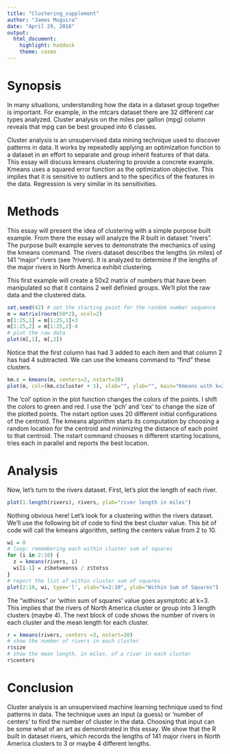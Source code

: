 ```yaml
---
title: "Clustering_supplement"
author: "James Muguira"
date: "April 29, 2016"
output: 
  html_document: 
    highlight: haddock
    theme: cosmo
---
```


# Synopsis

In many situations, understanding how the data in a dataset group together is important.  For example, in the mtcars dataset there are 32 different car types analyzed. Cluster analysis on the miles per gallon (mpg) column reveals that mpg can be best grouped into 6 classes. 

Cluster analysis is an unsupervised data mining technique used to discover patterns in data. It works by repeatedly applying an optimization function to a dataset in an effort to separate and group inherit features of that data.  This essay will discuss kmeans clustering to provide a concrete example. Kmeans uses a squared error function as the optimization objective.  This implies that it is sensitive to outliers and to the specifics of the features in the data. Regression is very similar in its sensitivities.

# Methods

This essay will present the idea of clustering with a simple purpose built example. From there the essay will analyze the R built in dataset “rivers”. The purpose built example serves to demonstrate the mechanics of using the kmeans command.  The rivers dataset describes the lengths (in miles) of 141 "major" rivers (see ?rivers). It is analyzed to determine if the lengths of the major rivers in North America exhibit clustering.

This first example will create a 50x2 matrix of numbers that have been manipulated so that it contains 2 well definied groups. We'll plot the raw data and the clustered data.

```r
set.seed(42) # set the starting point for the random number sequence
m = matrix(rnorm(50*2), ncol=2)
m[1:25,1] = m[1:25,1]+3
m[1:25,2] = m[1:25,2]-4
# plot the raw data
plot(m[,1], m[,2])
```

Notice that the first column has had 3 added to each item and that column 2 has had 4 subtracted.  We can use the kmeans command to "find" these clusters. 

```r
km.c = kmeans(m, centers=2, nstart=20)
plot(m, col=(km.c$cluster + 1), xlab="", ylab="", main="Kmeans with k=2", pch=20, cex=2)
```

The 'col' option in the plot function changes the colors of the points.  I shift the colors to green and red.  I use the 'pch' and 'cex' to change the size of the plotted points.  The nstart option uses 20 different initial configurations of the centroid.  The kmeans algorithm starts its computation by choosing a random location for the centroid and minimizing the distance of each point to that centroid. The nstart command chooses n different starting locations, tries each in parallel and reports the best location.

# Analysis

Now, let's turn to the rivers dataset. First, let's plot the length of each river.

```r
plot(1:length(rivers), rivers, ylab="river length in miles")
```

Nothing obvious here! Let's look for a clustering within the rivers dataset.  We'll use the following bit of code to find the best cluster value. This bit of code will call the kmeans algorithm, setting the centers value from 2 to 10.

```r
wi = 0
# loop: remembering each within cluster sum of squares
for (i in 2:10) {
  z = kmeans(rivers, i)
  wi[i-1] = z$betweenss / z$totss
}
# report the list of within cluster sum of squares
plot(2:10, wi, type='l', xlab="k=2:10", ylab="Within Sum of Squares")
```

The "withinss" or 'within sum of squares' value goes aysmptotic at k=3. This implies that the rivers of North America cluster or group into 3 length clusters (maybe 4). The next block of code shows the number of rivers in each cluster and the mean length for each cluster.

```r
r = kmeans(rivers, centers =3, nstart=20)
# show the number of rivers in each cluster
r$size
# show the mean length, in miles, of a river in each cluster
r$centers
```

# Conclusion

Cluster analysis is an unsupervised machine learning technique used to find patterns in data. The technique uses an input (a guess) or 'number of centers' to find the number of cluster in the data.  Choosing that input can be some what of an art as demonstrated in this essay. We show that the R built in dataset rivers, which records the lengths of 141 major rivers in North America clusters to 3 or maybe 4 different lengths.